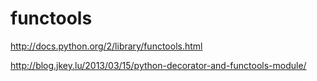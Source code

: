 = functools =
[[http://docs.python.org/2/library/functools.html]]

[[http://blog.jkey.lu/2013/03/15/python-decorator-and-functools-module/]]


